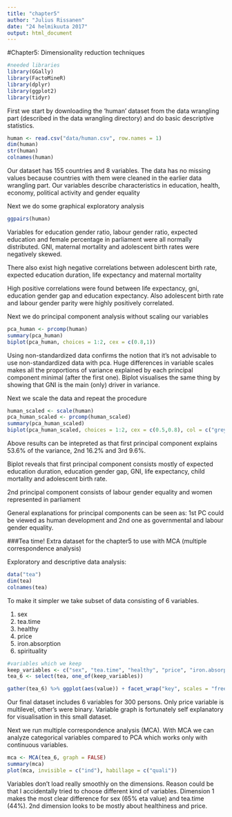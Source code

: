 ```yaml
---
title: "chapter5"
author: "Julius Rissanen"
date: "24 helmikuuta 2017"
output: html_document
---
```


#Chapter5: Dimensionality reduction techniques

```r
#needed libraries
library(GGally)
library(FactoMineR)
library(dplyr)
library(ggplot2)
library(tidyr)
```

First we start by downloading the 'human' dataset from the data wrangling part (described in the data wrangling directory) and do basic descriptive statistics.

```r
human <- read.csv("data/human.csv", row.names = 1)
dim(human)
str(human)
colnames(human)
```

Our dataset has 155 countries and 8 variables. The data has no missing values because countries with them were cleaned in the earlier data wrangling part. Our variables describe characteristics in education, health, economy, political activity and gender equality

Next we do some graphical exploratory analysis

```r
ggpairs(human)
```

Variables for education gender ratio, labour gender ratio, expected education and female percentage in parliament were all normally distributed. GNI, maternal mortality and adolescent birth rates were negatively skewed.

There also exist high negative correlations between adolescent birth rate, expected education duration, life expectancy and maternal mortality


High positive correlations were found between life expectancy, gni, education gender gap and education expectancy. Also adolescent birth rate and labour gender parity were highly positively correlated.

Next we do principal component analysis without scaling our variables

```r
pca_human <- prcomp(human)
summary(pca_human)
biplot(pca_human, choices = 1:2, cex = c(0.8,1))
```

Using non-standardized data confirms the notion that it's not advisable to use non-standardized data with pca. Huge differences in variable scales makes all the proportions of variance explained by each principal component minimal (after the first one). Biplot visualises the same thing by showing that GNI is the main (only) driver in variance.

Next we scale the data and repeat the procedure
```r
human_scaled <- scale(human)
pca_human_scaled <- prcomp(human_scaled)
summary(pca_human_scaled)
biplot(pca_human_scaled, choices = 1:2, cex = c(0.5,0.8), col = c("grey", "blue"), xlim  = c(-0.25, 0.25), ylim  = c(-0.25, 0.25))
```

Above results can be intepreted as that first principal component explains 53.6% of the variance, 2nd 16.2% and 3rd 9.6%.

Biplot reveals that first principal component consists mostly of expected education duration, education gender gap, GNI, life expectancy, child mortality and adolescent birth rate. 

2nd principal component consists of labour gender equality and women represented in parliament

General explanations for principal components can be seen as:
1st PC could be viewed as human development and 2nd one as governmental and labour gender equality.


###Tea time! Extra dataset for the chapter5 to use with MCA (multiple correspondence analysis)

Exploratory and descriptive data analysis:

```r
data("tea")
dim(tea)
colnames(tea)
```

To make it simpler we take subset of data consisting of 6 variables.

1. sex
2. tea.time
3. healthy
4. price
5. iron.absorption
6. spirituality

```r
#variables which we keep
keep_variables <- c("sex", "tea.time", "healthy", "price", "iron.absorption", "spirituality")
tea_6 <- select(tea, one_of(keep_variables))

gather(tea_6) %>% ggplot(aes(value)) + facet_wrap("key", scales = "free") + geom_bar() + theme_bw()
```

Our final dataset includes 6 variables for 300 persons. Only price variable is multilevel, other's were binary. Variable graph is fortunately self explanatory for visualisation in this small dataset.

Next we run multiple correspondence analysis (MCA). With MCA we can analyze categorical variables compared to PCA which works only with continuous variables.

```r
mca <- MCA(tea_6, graph = FALSE)
summary(mca)
plot(mca, invisible = c("ind"), habillage = c("quali"))
```

Variables don't load really smoothly on the dimensions. Reason could be that I accidentally tried to choose different kind of variables. Dimension 1 makes the most clear difference for sex (65% eta value) and tea.time (44%). 2nd dimension looks to be mostly about healthiness and price.
